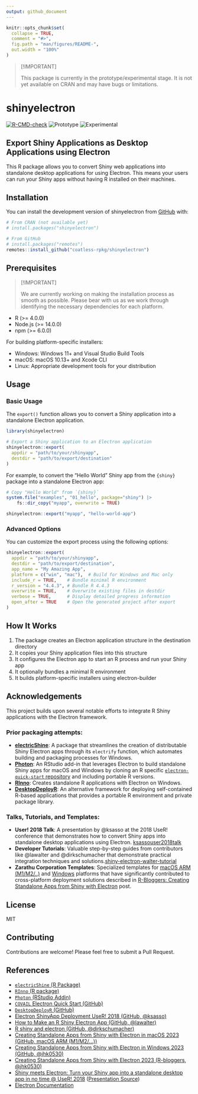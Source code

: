 ```yaml
---
output: github_document
---
```


<!-- README.md is generated from README.Rmd. Please edit that file -->

```r
knitr::opts_chunk$set(
  collapse = TRUE,
  comment = "#>",
  fig.path = "man/figures/README-",
  out.width = "100%"
)
```


> [!IMPORTANT]
>
> This package is currently in the prototype/experimental stage. It is not yet
> available on CRAN and may have bugs or limitations. 

# shinyelectron

<!-- badges: start -->
[![R-CMD-check](https://github.com/coatless-rpkg/shinyelectron/actions/workflows/R-CMD-check.yaml/badge.svg)](https://github.com/coatless-rpkg/shinyelectron/actions/workflows/R-CMD-check.yaml)
![Prototype](https://img.shields.io/badge/Status-Prototype-orange)
![Experimental](https://img.shields.io/badge/Status-Experimental-blue)
<!-- badges: end -->

## Export Shiny Applications as Desktop Applications using Electron

This R package allows you to convert Shiny web applications into standalone desktop applications for using Electron. This means your users can run your Shiny apps without having
R installed on their machines.


## Installation

You can install the development version of shinyelectron from [GitHub](https://github.com/) with:

``` r
# From CRAN (not available yet)
# install.packages("shinyelectron")

# From GitHub
# install.packages("remotes")
remotes::install_github("coatless-rpkg/shinyelectron")
```

## Prerequisites

> [!IMPORTANT]
>
> We are currently working on making the installation process as smooth as possible. 
> Please bear with us as we work through identifying the necessary dependencies for each platform.

- R (>= 4.0.0)
- Node.js (>= 14.0.0)
- npm (>= 6.0.0)

For building platform-specific installers:

- Windows: Windows 11+ and Visual Studio Build Tools
- macOS: macOS 10.13+ and Xcode CLI
- Linux: Appropriate development tools for your distribution

## Usage

### Basic Usage

The `export()` function allows you to convert a Shiny application into a standalone
Electron application.

```r
library(shinyelectron)

# Export a Shiny application to an Electron application
shinyelectron::export(
  appdir = "path/to/your/shinyapp",
  destdir = "path/to/export/destination"
)
```

For example, to convert the "Hello World" Shiny app from the `{shiny}` package
into a standalone Electron app:

```r
# Copy "Hello World" from `{shiny}`
system.file("examples", "01_hello", package="shiny") |>
    fs::dir_copy("myapp", overwrite = TRUE)

shinyelectron::export("myapp", "hello-world-app")
```

### Advanced Options

You can customize the export process using the following options:

```r
shinyelectron::export(
  appdir = "path/to/your/shinyapp",
  destdir = "path/to/export/destination",
  app_name = "My Amazing App",
  platform = c("win", "mac"),  # Build for Windows and Mac only
  include_r = TRUE,    # Bundle minimal R environment
  r_version = "4.4.3", # Bundle R 4.4.3
  overwrite = TRUE,    # Overwrite existing files in destdir
  verbose = TRUE,      # Display detailed progress information 
  open_after = TRUE    # Open the generated project after export
)
```

## How It Works

1. The package creates an Electron application structure in the destination directory
2. It copies your Shiny application files into this structure
3. It configures the Electron app to start an R process and run your Shiny app
4. It optionally bundles a minimal R environment
5. It builds platform-specific installers using electron-builder

## Acknowledgements

This project builds upon several notable efforts to integrate R Shiny 
applications with the Electron framework.

### Prior packaging attempts:

- [**electricShine**][electricShine]: A package that streamlines the creation of distributable Shiny Electron apps through its `electrify` function, which automates building and packaging processes for Windows.
- [**Photon**][photon]: An RStudio add-in that leverages Electron to build standalone Shiny apps for macOS and Windows by cloning an R specific [`electron-quick-start` repository][COVAIL-electron-quick-start] and including portable R versions.
- [**RInno**][rinno]: Creates standalone R applications with Electron on Windows.
- [**DesktopDeployR**][desktopdeployr]: An alternative framework for deploying self-contained
  R-based applications that provides a portable R environment and private package
  library.

### Talks, Tutorials, and Templates:

- **User! 2018 Talk**: A presentation by @ksasso at the 2018 UseR! conference that demonstrates how to convert Shiny apps into standalone desktop applications using Electron. [ksassouser2018talk]
- **Developer Tutorials**: Valuable step-by-step guides from contributors like @lawalter and @dirkschumacher that demonstrate practical integration techniques and solutions.[shiny-electron-walter-tutorial][shiny-electron-dirk-tutorial]
- **Zarathu Corporation Templates**: Specialized templates for [macOS ARM (M1/M2/..)][shiny-electron-zarathucorp-m1] and [Windows][shiny-electron-zarathucorp-windows] platforms that have significantly contributed to cross-platform deployment solutions
  described in [R-Bloggers: Creating Standalone Apps from Shiny with Electron][shiny-electron-zarathucorp-rbloggers] post.

## License

MIT

## Contributing

Contributions are welcome! Please feel free to submit a Pull Request.

## References

- [`electricShine` (R Package)][electricShine]
- [`RInno` (R package)][rinno]
- [`Photon` (RStudio Addin)][photon]
- [`COVAIL` Electron Quick Start (GitHub)][COVAIL-electron-quick-start]
- [`DesktopDeployR` (GitHub)][desktopdeployr]
- [Electron ShinyApp Deployment UseR! 2018 (GitHub, @ksasso)][ksassoshinyappdev]
- [How to Make an R Shiny Electron App (GitHub, @lawalter)][shiny-electron-walter-tutorial]
- [R shiny and electron (GitHub, @dirkschumacher)][shiny-electron-dirk-tutorial]
- [Creating Standalone Apps from Shiny with Electron in macOS 2023 (GitHub, macOS ARM (M1/M2/...))][shiny-electron-zarathucorp-m1]
- [Creating Standalone Apps from Shiny with Electron in Windows 2023 (GitHub, @jhk0530)][shiny-electron-zarathucorp-windows]
- [Creating Standalone Apps from Shiny with Electron 2023 (R-bloggers, @jhk0530)][shiny-electron-zarathucorp-rbloggers]
- [Shiny meets Electron: Turn your Shiny app into a standalone desktop app in no time @ UseR! 2018][ksassouser2018talk] ([Presentation Source][ksassouser2018code])
- [Electron Documentation][electron-docs]




[electricShine]: https://chasemc.github.io/electricShine/

[electron-docs]: https://electronjs.org/docs/latest/tutorial/application-distribution
[rinno]: https://github.com/ficonsulting/RInno
[desktopdeployr]: https://github.com/wleepang/DesktopDeployR

[ksassouser2018code]: https://github.com/ksasso/useR_electron_meet_shiny/
[ksassouser2018talk]: https://www.youtube.com/watch?v=ARrbbviGvjc
[ksassoshinyappdev]: https://github.com/ksasso/Electron_ShinyApp_Deployment

[photon]: https://github.com/COVAIL/photon
[COVAIL-electron-quick-start]: https://github.com/COVAIL/electron-quick-start

[shiny-electron-zarathucorp-m1]: https://github.com/zarathucorp/shiny-electron-template-m1
[shiny-electron-zarathucorp-windows]: https://github.com/zarathucorp/shiny-electron-template-windows
[shiny-electron-zarathucorp-rbloggers]: https://www.r-bloggers.com/2023/03/creating-standalone-apps-from-shiny-with-electron-2023-macos-m1/

[shiny-electron-walter-tutorial]: https://github.com/lawalter/r-shiny-electron-app
[shiny-electron-dirk-tutorial]: https://github.com/dirkschumacher/r-shiny-electron
